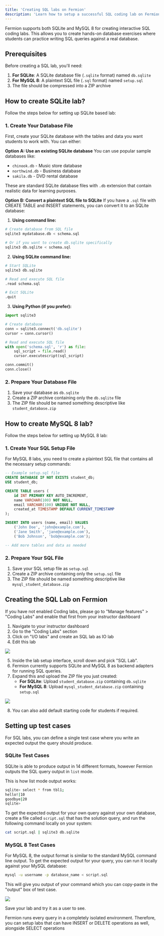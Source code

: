 ```yaml
---
title: 'Creating SQL labs on Fermion'
description: 'Learn how to setup a successful SQL coding lab on Fermion for your students'
---
```


Fermion supports both SQLite and MySQL 8 for creating interactive SQL coding labs. This allows you to create hands-on database exercises where students can practice writing SQL queries against a real database.

## Prerequisites

Before creating a SQL lab, you'll need:

1. **For SQLite**: A SQLite database file (`.sqlite` format) named `db.sqlite`
2. **For MySQL 8**: A plaintext SQL file (`.sql` format) named `setup.sql`
3. The file should be compressed into a ZIP archive

## How to create SQLite lab?

Follow the steps below for setting up SQLite based lab:

### 1. Create Your Database File

First, create your SQLite database with the tables and data you want students to work with. You can either:

**Option A: Use an existing SQLite database**
You can use popular sample databases like:

-   `chinook.db` - Music store database
-   `northwind.db` - Business database
-   `sakila.db` - DVD rental database

These are standard SQLite database files with `.db` extension that contain realistic data for learning purposes.

**Option B: Convert a plaintext SQL file to SQLite**
If you have a `.sql` file with CREATE TABLE and INSERT statements, you can convert it to an SQLite database:

1. **Using command line:**

```bash
# Create database from SQL file
sqlite3 mydatabase.db < schema.sql

# Or if you want to create db.sqlite specifically
sqlite3 db.sqlite < schema.sql
```

2. **Using SQLite command line:**

```bash
# Start SQLite
sqlite3 db.sqlite

# Read and execute SQL file
.read schema.sql

# Exit SQLite
.quit
```

3. **Using Python (if you prefer):**

```python
import sqlite3

# Create database
conn = sqlite3.connect('db.sqlite')
cursor = conn.cursor()

# Read and execute SQL file
with open('schema.sql', 'r') as file:
    sql_script = file.read()
    cursor.executescript(sql_script)

conn.commit()
conn.close()
```

### 2. Prepare Your Database File

1. Save your database as `db.sqlite`
2. Create a ZIP archive containing only the `db.sqlite` file
3. The ZIP file should be named something descriptive like `student_database.zip`

## How to create MySQL 8 lab?

Follow the steps below for setting up MySQL 8 lab:

### 1. Create Your SQL Setup File

For MySQL 8 labs, you need to create a plaintext SQL file that contains all the necessary setup commands:

```sql
-- Example setup.sql file
CREATE DATABASE IF NOT EXISTS student_db;
USE student_db;

CREATE TABLE users (
    id INT PRIMARY KEY AUTO_INCREMENT,
    name VARCHAR(100) NOT NULL,
    email VARCHAR(100) UNIQUE NOT NULL,
    created_at TIMESTAMP DEFAULT CURRENT_TIMESTAMP
);

INSERT INTO users (name, email) VALUES
    ('John Doe', 'john@example.com'),
    ('Jane Smith', 'jane@example.com'),
    ('Bob Johnson', 'bob@example.com');

-- Add more tables and data as needed
```

### 2. Prepare Your SQL File

1. Save your SQL setup file as `setup.sql`
2. Create a ZIP archive containing only the `setup.sql` file
3. The ZIP file should be named something descriptive like `mysql_student_database.zip`

## Creating the SQL Lab on Fermion

<Note>
	If you have not enabled Coding labs, please go to "Manage features" >
	"Coding Labs" and enable that first from your instructor dashboard
</Note>

1. Navigate to your instructor dashboard
2. Go to the "Coding Labs" section
3. Click on "I/O labs" and create an SQL lab as IO lab
4. Edit this lab

![](https://codedamn-website-assets.s3.us-east-1.amazonaws.com/uploads/29-07-2025/screenshot-002425.wlqwcm.png)

5. Inside the lab setup interface, scroll down and pick "SQL Lab".
6. Fermion currently supports SQLite and MySQL 8 as backend adapters for running SQL queries.
7. Expand this and upload the ZIP file you just created:
    - **For SQLite**: Upload `student_database.zip` containing `db.sqlite`
    - **For MySQL 8**: Upload `mysql_student_database.zip` containing `setup.sql`

![](https://codedamn-website-assets.s3.us-east-1.amazonaws.com/uploads/29-07-2025/screenshot-002426.kvehag.png)

8. You can also add default starting code for students if required.

## Setting up test cases

For SQL labs, you can define a single test case where you write an expected output the query should produce.

### SQLite Test Cases

SQLite is able to produce output in 14 different formats, however Fermion outputs the SQL query output in `list` mode.

This is how list mode output works:

```bash
sqlite> select * from tbl1;
hello!|10
goodbye|20
sqlite>
```

To get the expected output for your own query against your own database, create a file called `script.sql` that has the solution query, and run the following command locally on your system:

```bash
cat script.sql | sqlite3 db.sqlite
```

### MySQL 8 Test Cases

For MySQL 8, the output format is similar to the standard MySQL command line output. To get the expected output for your query, you can run it locally against your MySQL database:

```bash
mysql -u username -p database_name < script.sql
```

This will give you output of your command which you can copy-paste in the "output" box of test case.

![](https://codedamn-website-assets.s3.us-east-1.amazonaws.com/uploads/29-07-2025/screenshot-002427.hykhoa.png)

Save your lab and try it as a user to see.

<Tip>
	Fermion runs every query in a completely isolated environment. Therefore,
	you can setup labs that can have INSERT or DELETE operations as well,
	alongside SELECT operations
</Tip>
